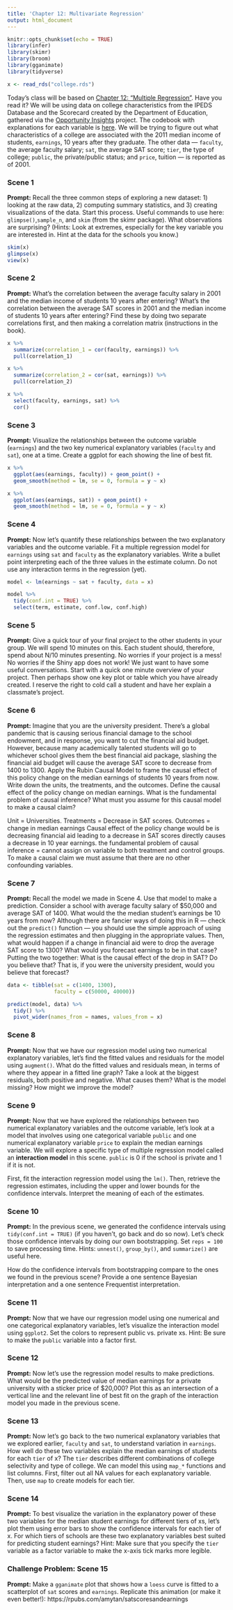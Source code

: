 ```yaml
---
title: 'Chapter 12: Multivariate Regression'
output: html_document
---
```


```r
knitr::opts_chunk$set(echo = TRUE)
library(infer)
library(skimr)
library(broom)
library(gganimate)
library(tidyverse)

x <- read_rds("college.rds")
```

Today's class will be based on [Chapter 12: "Multiple Regression"](https://davidkane9.github.io/PPBDS/12-multiple-regression.html). Have you read it? We will be using data on college characteristics from the IPEDS Database and the Scorecard created by the Department of Education, gathered via the [Opportunity Insights](https://opportunityinsights.org/) project.  The codebook with explanations for each variable is [here](https://opportunityinsights.org/wp-content/uploads/2018/04/Codebook-MRC-Table-10.pdf). We will be trying to figure out what characteristics of a college are associated with the 2011 median income of students, `earnings`, 10 years after they graduate. The other data --- `faculty`, the average faculty salary; `sat`, the average SAT score; `tier`, the type of college; `public`, the private/public status; and `price`, tuition --- is reported as of 2001.

### Scene 1

**Prompt:** Recall the three common steps of exploring a new dataset: 1) looking at the raw data, 2) computing summary statistics, and 3) creating visualizations of the data. Start this process. Useful commands to use here: `glimpse()`,`sample_n`, and `skim` (from the skimr package). What observations are surprising? (Hints: Look at extremes, especially for the key variable you are interested in. Hint at the data for the schools you know.)  

```r
skim(x)
glimpse(x)
view(x)

```

### Scene 2

**Prompt:** What's the correlation between the average faculty salary in 2001 and the median income of students 10 years after entering? What's the correlation between the average SAT scores in 2001 and the median income of students 10 years after entering? Find these by doing two separate correlations first, and then making a correlation matrix (instructions in the book). 

```r
x %>% 
  summarize(correlation_1 = cor(faculty, earnings)) %>% 
  pull(correlation_1)

x %>% 
  summarize(correlation_2 = cor(sat, earnings)) %>% 
  pull(correlation_2)

x %>% 
  select(faculty, earnings, sat) %>% 
  cor()
```


### Scene 3

**Prompt:** Visualize the relationships between the outcome variable (`earnings`) and the two key numerical explanatory variables (`faculty` and `sat`), one at a time. Create a ggplot for each showing the line of best fit.

```r
x %>%
  ggplot(aes(earnings, faculty)) + geom_point() +
  geom_smooth(method = lm, se = 0, formula = y ~ x)

x %>%
  ggplot(aes(earnings, sat)) + geom_point() +
  geom_smooth(method = lm, se = 0, formula = y ~ x)
```

### Scene 4

**Prompt:** Now let's quantify these relationships between the two explanatory variables and the outcome variable. Fit a multiple regression model for `earnings` using `sat` and `faculty` as the explanatory variables. Write a bullet point interpreting each of the three values in the estimate column. Do not use any interaction terms in the regression (yet).

```r
model <- lm(earnings ~ sat + faculty, data = x) 

model %>%
  tidy(conf.int = TRUE) %>%
  select(term, estimate, conf.low, conf.high)

```
### Scene 5

**Prompt:** Give a quick tour of your final project to the other students in your group. We will spend 10 minutes on this. Each student should, therefore, spend about N/10 minutes presenting. No worries if your project is a mess! No worries if the Shiny app does not work! We just want to have some useful conversations. Start with a quick one minute overview of your project. Then perhaps show one key plot or table which you have already created. I reserve the right to cold call a student and have her explain a classmate's project.


### Scene 6

**Prompt:** Imagine that you are the university president. There's a global pandemic that is causing serious financial damage to the school endowment, and in response, you want to cut the financial aid budget. However, because many academically talented students will go to whichever school gives them the best financial aid package, slashing the financial aid budget will cause the average SAT score to decrease from 1400 to 1300. Apply the Rubin Causal Model to frame the causal effect of this policy change on the median earnings of students 10 years from now. Write down the units, the treatments, and the outcomes. Define the causal effect of the policy change on median earnings. What is the fundamental problem of causal inference? What must you assume for this causal model to make a causal claim?

Unit = Universities.
Treatments = Decrease in SAT scores.
Outcomes = change in median earnings
Causal effect of the policy change would be is decreasing financial aid leading to a decrease in SAT scores directly causes a decrease in 10 year earnings.
the fundamental problem of causal inference = cannot assign on variable to both treatment and control groups.
To make a causal claim we must assume that there are no other confounding variables.


### Scene 7

**Prompt:** Recall the model we made in Scene 4. Use that model to make a prediction. Consider a school with average faculty salary of $50,000 and average SAT of 1400. What would the the median student's earnings be 10 years from now? Although there are fancier ways of doing this in R --- check out the `predict()` function --- you should use the simple approach of using the regression estimates and then plugging in the appropriate values. Then, what would happen if a change in financial aid were to drop the average SAT score to 1300? What would you forecast earnings to be in that case? Putting the two together: What is the causal effect of the drop in SAT? Do you believe that? That is, if you were the university president, would you believe that forecast?

```r

data <- tibble(sat = c(1400, 1300),
               faculty = c(50000, 40000))

predict(model, data) %>%
  tidy() %>%
  pivot_wider(names_from = names, values_from = x) 
```


### Scene 8

**Prompt:** Now that we have our regression model using two numerical explanatory variables, let's find the fitted values and residuals for the model using `augment()`. What do the fitted values and residuals mean, in terms of where they appear in a fitted line graph? Take a look at the biggest residuals, both positive and negative. What causes them? What is the model missing? How might we improve the model?



### Scene 9

**Prompt:** Now that we have explored the relationships between two numerical explanatory variables and the outcome variable, let's look at a model that involves using one categorical variable `public` and one numerical explanatory variable `price` to explain the median earnings variable. We will explore a specific type of multiple regression model called an **interaction model** in this scene. `public` is 0 if the school is private and 1 if it is not.

First, fit the interaction regression model using the `lm()`. Then, retrieve the regression estimates, including the upper and lower bounds for the confidence intervals. Interpret the meaning of each of the estimates.


### Scene 10

**Prompt:** In the previous scene, we generated the confidence intervals using `tidy(conf.int = TRUE)` (if you haven't, go back and do so now). Let's check those confidence intervals by doing our own bootstrapping. Set `reps = 100` to save processing time. Hints: `unnest()`, `group_by()`, and `summarize()` are useful here.

How do the confidence intervals from bootstrapping compare to the ones we found in the previous scene? Provide a one sentence Bayesian interpretation and a one sentence Frequentist interpretation.


### Scene 11

**Prompt:** Now that we have our regression model using one numerical and one categorical explanatory variables, let's visualize the interaction model using `ggplot2`. Set the colors to represent public vs. private xs. Hint: Be sure to make the `public` variable into a factor first. 


### Scene 12

**Prompt:** Now let's use the regression model results to make predictions. What would be the predicted value of median earnings for a private university with a sticker price of $20,000? Plot this as an intersection of a vertical line and the relevant line of best fit on the graph of the interaction model you made in the previous scene.



### Scene 13

**Prompt:** Now let's go back to the two numerical explanatory variables that we explored earlier, `faculty` and `sat`, to understand variation in `earnings`. How well do these two variables explain the median earnings of students for each `tier` of x? The `tier` describes different combinations of college selectivity and type of college. We can model this using `map_*` functions and list columns. First, filter out all NA values for each explanatory variable. Then, use `map` to create models for each tier. 


### Scene 14

**Prompt:** To best visualize the variation in the explanatory power of these two variables for the median student earnings for different tiers of xs, let's plot them using error bars to show the confidence intervals for each tier of x. For which tiers of schools are these two explanatory variables best suited for predicting student earnings? Hint: Make sure that you specify the `tier` variable as a factor variable to make the x-axis tick marks more legible. 



### Challenge Problem: Scene 15

**Prompt:** Make a `gganimate` plot that shows how a `loess` curve is fitted to a scatterplot of `sat` scores and `earnings`. Replicate this animation (or make it even better!): https://rpubs.com/amytan/satscoresandearnings

